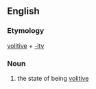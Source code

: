==English==

===Etymology===
[[volitive]] + [[-ity]]

===Noun===
{{en-noun|-}}

# the state of being [[volitive]]